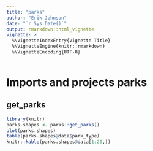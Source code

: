 ```yaml
---
title: "parks"
author: "Erik Johnson"
date: "`r Sys.Date()`"
output: rmarkdown::html_vignette
vignette: >
  %\VignetteIndexEntry{Vignette Title}
  %\VignetteEngine{knitr::rmarkdown}
  %\VignetteEncoding{UTF-8}
---
```


# Imports and projects parks

## get_parks
```r
library(knitr)
parks.shapes <- parks::get_parks()
plot(parks.shapes)
table(parks.shapes@data$park_type)
knitr::kable(parks.shapes@data[1:20,])
```







